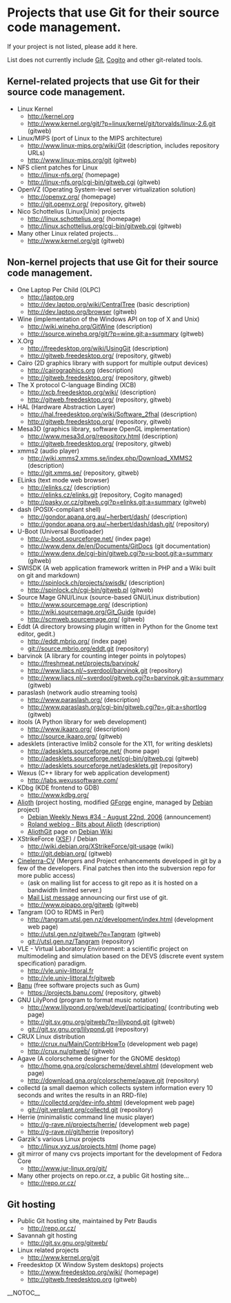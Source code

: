 = Projects that use Git for their source code management. =

If your project is not listed, please add it here.

List does not currently include [[Git]], [[Cogito]] and other git-related tools.

== Kernel-related projects that use Git for their source code management. ==

* Linux Kernel
** http://kernel.org
** http://www.kernel.org/git/?p=linux/kernel/git/torvalds/linux-2.6.git (gitweb)
* Linux/MIPS (port of Linux to the MIPS architecture)
** http://www.linux-mips.org/wiki/Git (description, includes repository URLs)
** http://www.linux-mips.org/git (gitweb)
* NFS client patches for Linux
** http://linux-nfs.org/ (homepage)
** http://linux-nfs.org/cgi-bin/gitweb.cgi (gitweb)
* OpenVZ (Operating System-level server virtualization solution)
** http://openvz.org/ (homepage)
** http://git.openvz.org/ (repository, gitweb)
* Nico Schottelius (Linux|Unix) projects
** http://linux.schottelius.org/ (homepage)
** http://linux.schottelius.org/cgi-bin/gitweb.cgi (gitweb)
* Many other Linux related projects...
** http://www.kernel.org/git (gitweb)

== Non-kernel projects that use Git for their source code management. ==

* One Laptop Per Child (OLPC)
** http://laptop.org
** http://dev.laptop.org/wiki/[[CentralTree]] (basic description)
** http://dev.laptop.org/browser (gitweb)
* Wine (implementation of the Windows API on top of X and Unix)
** http://wiki.winehq.org/[[GitWine]] (description)
** http://source.winehq.org/git/?p=wine.git;a=summary (gitweb)
* X.Org
** http://freedesktop.org/wiki/[[UsingGit]] (description)
** http://gitweb.freedesktop.org/ (repository, gitweb)
* Cairo (2D graphics library with support for multiple output devices)
** http://cairographics.org (description)
** http://gitweb.freedesktop.org/ (repository, gitweb)
* The X protocol C-language Binding (XCB)
** http://xcb.freedesktop.org/wiki/ (description)   
** http://gitweb.freedesktop.org/ (repository, gitweb)
* HAL (Hardware Abstraction Layer)
** http://hal.freedesktop.org/wiki/Software_2fhal (description)   
** http://gitweb.freedesktop.org/ (repository, gitweb)
* Mesa3D (graphics library, software OpenGL implementation)
** http://www.mesa3d.org/repository.html (description)
** http://gitweb.freedesktop.org/ (repository, gitweb)
* xmms2 (audio player)
** http://wiki.xmms2.xmms.se/index.php/Download_XMMS2 (description)
** http://git.xmms.se/ (repository, gitweb)
* ELinks (text mode web browser)
** http://elinks.cz/ (description)
** http://elinks.cz/elinks.git (repository, Cogito managed)
** http://pasky.or.cz/gitweb.cgi?p=elinks.git;a=summary (gitweb)
* dash (POSIX-compliant shell)
** http://gondor.apana.org.au/~herbert/dash/ (description)
** http://gondor.apana.org.au/~herbert/dash/dash.git/ (repository)
* U-Boot (Universal Bootloader)
** http://u-boot.sourceforge.net/ (index page)
** http://www.denx.de/en/Documents/[[GitDocs]] (git documentation)
** http://www.denx.de/cgi-bin/gitweb.cgi?p=u-boot.git;a=summary (gitweb)
* SWISDK (A web application framework written in PHP and a Wiki built on git and markdown)
** http://spinlock.ch/projects/swisdk/ (description)
** http://spinlock.ch/cgi-bin/gitweb.pl (gitweb)
* Source Mage GNU/Linux (source-based GNU/Linux distribution)
** http://www.sourcemage.org/ (description)
** http://wiki.sourcemage.org/Git_Guide (guide)
** http://scmweb.sourcemage.org/ (gitweb)
* Eddt (A directory browsing plugin written in Python for the Gnome text editor, gedit.)
** http://eddt.mbrio.org/ (index page)
** git://source.mbrio.org/eddt.git (repository)
* barvinok (A library for counting integer points in polytopes)
** http://freshmeat.net/projects/barvinok/
** http://www.liacs.nl/~sverdool/barvinok.git (repository)
** http://www.liacs.nl/~sverdool/gitweb.cgi?p=barvinok.git;a=summary (gitweb)
* paraslash (network audio streaming tools)
** http://www.paraslash.org/ (description)
** http://www.paraslash.org/cgi-bin/gitweb.cgi?p=.git;a=shortlog (gitweb)
* itools (A Python library for web development)
** http://www.ikaaro.org/ (description)
** http://source.ikaaro.org/ (gitweb)
* adesklets (interactive Imlib2 console for the X11, for writing desklets)
** http://adesklets.sourceforge.net/ (home page)
** http://adesklets.sourceforge.net/cgi-bin/gitweb.cgi (gitweb)
** http://adesklets.sourceforge.net/adesklets.git (repository)
* Wexus (C++ library for web application development)
** http://labs.wexussoftware.com/
* KDbg (KDE frontend to GDB)
** http://www.kdbg.org/
* [http://alioth.debian.org/ Alioth] (project hosting, modified [http://gforge.org GForge] engine, managed by [http://www.debian.org/ Debian] project)
** [http://www.debian.org/News/weekly/2006/34/ Debian Weekly News #34 - August 22nd, 2006] (announcement)
** [http://roland.entierement.nu/blog/2006/08/17/bits-about-alioth.html Roland weblog - Bits about Alioth] (description)
** [http://wiki.debian.org/AliothGit [[AliothGit]]] page on [http://wiki.debian.org/ Debian Wiki]
* XStrikeForce ([http://wiki.debian.org/XStrikeForce/ XSF]) / Debian
** http://wiki.debian.org/XStrikeForce/git-usage (wiki)
** http://git.debian.org/ (gitweb)
* [http://cvs.cinelerra.org/ Cinelerra-CV] (Mergers and Project enhancements developed in git by a few of the developers. Final patches then into the subversion repo for more public access)
** (ask on mailing list for access to git repo as it is hosted on a bandwidth limited server.)
** [http://e.kevb.net/lurker/message/20060711.200520.7a9b1e25.en.html Mail List message] announcing our first use of git.
** http://www.pipapo.org/gitweb (gitweb)
* Tangram (OO to RDMS in Perl)
** http://tangram.utsl.gen.nz/development/index.html (development web page)
** http://utsl.gen.nz/gitweb/?p=Tangram (gitweb)
** git://utsl.gen.nz/Tangram (repository)
* VLE - Virtual Laboratory Environment: a scientific project on multimodeling and simulation based on the DEVS (discrete event system specification) paradigm.
** http://vle.univ-littoral.fr
** http://vle.univ-littoral.fr/gitweb
* [http://www.banu.com/ Banu] (free software projects such as Gum)
** https://projects.banu.com/ (repository, gitweb)
* GNU LilyPond (program to format music notation)
** http://www.lilypond.org/web/devel/participating/ (contributing web page)
** http://git.sv.gnu.org/gitweb/?p=lilypond.git (gitweb)
** git://git.sv.gnu.org/lilypond.git (repository)
* CRUX Linux distribution
** http://crux.nu/Main/[[ContribHowTo]] (development web page)
** http://crux.nu/gitweb/ (gitweb)
* Agave (A colorscheme designer for the GNOME desktop)
** http://home.gna.org/colorscheme/devel.shtml (development web page)
** http://download.gna.org/colorscheme/agave.git (repository)
* collectd (a small daemon  which collects system information every 10 seconds and writes the results in an RRD-file)
** http://collectd.org/dev-info.shtml (development web page)
** git://git.verplant.org/collectd.git (repository)
* Herrie (minimalistic command line music player)
** http://g-rave.nl/projects/herrie/ (development web page)
** http://g-rave.nl/git/herrie (repository)
* Garzik's various Linux projects
** http://linux.yyz.us/projects.html (home page)
* git mirror of many cvs projects important for the development of Fedora Core
** http://www.jur-linux.org/git/
* Many other projects on repo.or.cz, a public Git hosting site...
** http://repo.or.cz/

== Git hosting ==

* Public Git hosting site, maintained by Petr Baudis
** http://repo.or.cz/
* Savannah git hosting
** http://git.sv.gnu.org/gitweb/
* Linux related projects
** http://www.kernel.org/git
* Freedesktop (X Window System desktops) projects
** http://www.freedesktop.org/wiki/ (homepage)
** http://gitweb.freedesktop.org (gitweb)

__NOTOC__